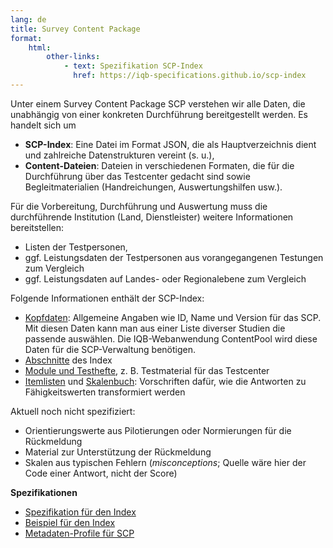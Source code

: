 ```yaml
---
lang: de
title: Survey Content Package
format:
    html:
        other-links:
            - text: Spezifikation SCP-Index
              href: https://iqb-specifications.github.io/scp-index
---
```


Unter einem Survey Content Package SCP verstehen wir alle Daten, die unabhängig von einer konkreten Durchführung bereitgestellt werden. Es handelt sich um

* **SCP-Index**: Eine Datei im Format JSON, die als Hauptverzeichnis dient und zahlreiche Datenstrukturen vereint (s. u.),
* **Content-Dateien**: Dateien in verschiedenen Formaten, die für die Durchführung über das Testcenter gedacht sind sowie Begleitmaterialien (Handreichungen, Auswertungshilfen usw.).

Für die Vorbereitung, Durchführung und Auswertung muss die durchführende Institution (Land, Dienstleister) weitere Informationen bereitstellen:

* Listen der Testpersonen,
* ggf. Leistungsdaten der Testpersonen aus vorangegangenen Testungen zum Vergleich
* ggf. Leistungsdaten auf Landes- oder Regionalebene zum Vergleich

Folgende Informationen enthält der SCP-Index:

* [Kopfdaten](header.qmd): Allgemeine Angaben wie ID, Name und Version für das SCP. Mit diesen Daten kann man aus einer Liste diverser Studien die passende auswählen. Die IQB-Webanwendung ContentPool wird diese Daten für die SCP-Verwaltung benötigen.
* [Abschnitte](parts.qmd) des Index
* [Module und Testhefte](instruments.qmd), z. B. Testmaterial für das Testcenter
* [Itemlisten](items.qmd) und [Skalenbuch](scales.qmd): Vorschriften dafür, wie die Antworten zu Fähigkeitswerten transformiert werden

Aktuell noch nicht spezifiziert:

* Orientierungswerte aus Pilotierungen oder Normierungen für die Rückmeldung
* Material zur Unterstützung der Rückmeldung
* Skalen aus typischen Fehlern (*misconceptions*; Quelle wäre hier der Code einer Antwort, nicht der Score)

**Spezifikationen**

* [Spezifikation für den Index](https://iqb-specifications.github.io/scp-index)
* [Beispiel für den Index](https://github.com/iqb-specifications/scp-index/blob/main/test/index_1.json)
* [Metadaten-Profile für SCP](https://iqb-vocabs.github.io/p44/)
